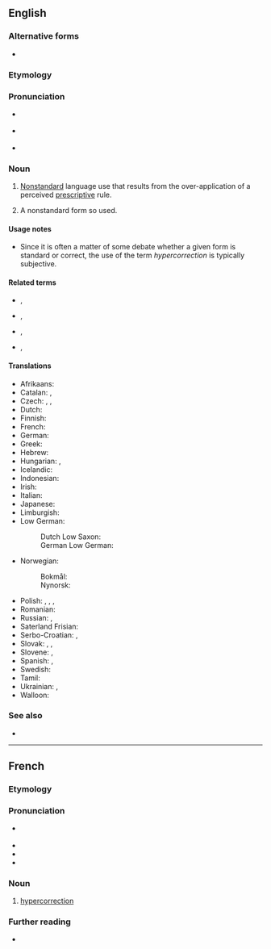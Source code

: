 ==English==
{{was wotd|2009|August|8}}
{{wikipedia}}

===Alternative forms===
* {{l|en|hyper-correction}}

===Etymology===
{{prefix|en|hyper|correction}}

===Pronunciation===
* {{a|UK}} {{IPA|/ˌhaɪ.pə.kəˈɹɛk.ʃən/|lang=en}}
* {{a|US}} {{IPA|/ˌhaɪ.pɚ.kəˈɹɛk.ʃən/|lang=en}}
* {{audio|en-au-hypercorrection.ogg|Audio (AU)|lang=en}}

===Noun===
{{en-noun|~}}

# {{lb|en|linguistics}} [[nonstandard|Nonstandard]] language use that results from the over-application of a perceived [[prescriptive]] rule.
# {{lb|en|linguistics}} A nonstandard form so used.

====Usage notes====
* Since it is often a matter of some debate whether a given form is standard or correct, the use of the term ''hypercorrection'' is typically subjective.

====Related terms====
* {{l|en|hypercorrect}}, {{l|en|hyper-correct}}
* {{l|en|hypercorrective}}, {{l|en|hyper-corrective}}
* {{l|en|hypercorrectness}}, {{l|en|hyper-correctness}}
* {{l|en|hypercorrectism}}, {{l|en|hyper-correctism}}

====Translations====
{{trans-top|nonstandard language use that results from the over-application of a perceived prescriptive rule}}
* Afrikaans: {{t|af|hiperkorreksie}}
* Catalan: {{t|ca|hipercorrecció|f}}, {{t|ca|ultracorrecció|f}}
* Czech: {{t|cs|hyperkorekce|f}}, {{t+|cs|hyperkorektnost|f}}, {{t|cs|hyperspisovnost|f}}
* Dutch: {{t+|nl|hypercorrectie|f}}
* Finnish: {{t|fi|hyperkorjaus}}
* French: {{t+|fr|hypercorrection|f}}
* German: {{t+|de|Hyperkorrektur|f}}
* Greek: {{t+|el|υπερδιόρθωση|f|sc=Grek}}
* Hebrew: {{t+|he|תיקון יתר|m|tr=tikun yeter}}
* Hungarian: {{t|hu|hiperkorrekció}}, {{t|hu|túlhelyesbítés}}
* Icelandic: {{t|is|ofvöndun}}
* Indonesian: {{t|id|hiperkoreksi}}
* Irish: {{t|ga|forcheartú}}
* Italian: {{t|it|ipercorrettismo|m}}
* Japanese: {{t|ja|過剰修正|tr=かじょうしゅうせい, kajōshūsei}}
* Limburgish: {{t+|li|euverbaetering|f}}
* Low German:
*: Dutch Low Saxon: {{t|nds-nl|hypercorrectie|f}}
*: German Low German: {{t|nds-de|Hyperkorrektur|f}}
{{trans-mid}}
* Norwegian:
*: Bokmål: {{t+|nb|hyperkorreksjon|m}}
*: Nynorsk: {{t|nn|hyperkorreksjon|m}}
* Polish: {{t|pl|hiperkorekcja|f}}, {{t|pl|hiperkorektyzm|m}}, {{t|pl|hiperpoprawność|f}}, {{t|pl|przesada poprawnościowa|f}}
* Romanian: {{t+|ro|hipercorectitudine|f}}
* Russian: {{t+|ru|гиперкорре́кция|f}}, {{t+|ru|гиперкорре́ктность|f}}
* Saterland Frisian: {{t|stq|Hyperkorrektuur}}
* Serbo-Croatian: {{t|sh|hiperkorekcija|f}}, {{t|sh|hiperispravnost|f}}
* Slovak: {{t|sk|hyperkorekcia|f}}, {{t|sk|hyperkorektnosť|f}}, {{t|sk|hyperspisovnosť|f}}
* Slovene: {{t|sl|hiperkorekcija|f}}, {{t|sl|nadpravilnost|f}}
* Spanish: {{t|es|ultracorrección|f}}, {{t|es|hipercorrección|f}}
* Swedish: {{t+|sv|hyperkorrektion|c}}
* Tamil: {{t|ta|மிகை திருத்தம்}}
* Ukrainian: {{t|uk|надвиправлення|n|sc=Cyrl}}, {{t|uk|гіперкорекція|f|sc=Cyrl}}
* Walloon: {{t+|wa|forcoridjaedje|m}}
{{trans-bottom}}

===See also===
* {{l|en|incorrection}}

----

==French==

===Etymology===
{{prefix|fr|hyper|correction}}

===Pronunciation===
* {{fr-muteh}} {{fr-IPA}}
* {{audio|LL-Q150 (fra)-WikiLucas00-hypercorrection.wav|Audio|lang=fr}}
* {{homophones|hypercorrections|lang=fr}}
* {{hyphenation|hy|per|co|rrec|tion|lang=fr}}

===Noun===
{{fr-noun|f}}

# [[#English|hypercorrection]]

===Further reading===
* {{R:TLFi}}